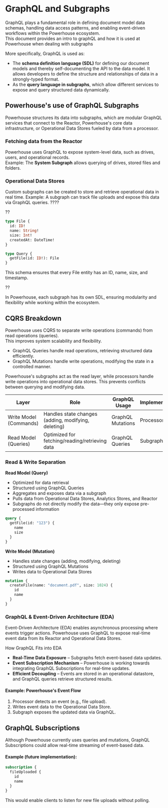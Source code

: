 # GraphQL and Subgraphs

GraphQL plays a fundamental role in defining document model data schemas, handling data access patterns, and enabling event-driven workflows within the Powerhouse ecosystem.   
This document provides an intro to graphQL and how it is used at Powerhouse when dealing with subgraphs

More specifically, GraphQL is used as:
- The **schema definition language (SDL)** for defining our document models and thereby self-documenting the API to the data model. It allows developers to define the structure and relationships of data in a strongly-typed format.
- As the **query language in subgraphs**, which allow different services to expose and query structured data dynamically.


## Powerhouse's use of GraphQL Subgraphs
Powerhouse structures its data into subgraphs, which are modular GraphQL services that connect to the Reactor, Powerhouse's core data infrastructure, or Operational Data Stores fueled by data from a processor.

### Fetching data from the Reactor

Powerhouse uses GraphQL to expose system-level data, such as drives, users, and operational records.  
Example: The **System Subgraph** allows querying of drives, stored files and folders.

### Operational Data Stores

Custom subgraphs can be created to store and retrieve operational data in real time.
Example: A subgraph can track file uploads and expose this data via GraphQL queries.    ????

??

```graphql
type File {
  id: ID!
  name: String!
  size: Int!
  createdAt: DateTime!
}

type Query {
  getFile(id: ID!): File
}
```
This schema ensures that every File entity has an ID, name, size, and timestamp.

??

In Powerhouse, each subgraph has its own SDL, ensuring modularity and flexibility while working within the ecosystem.

## CQRS Breakdown

Powerhouse uses CQRS to separate write operations (commands) from read operations (queries).   
This improves system scalability and flexibility. 
- GraphQL Queries handle read operations, retrieving structured data efficiently. 
- GraphQL Mutations handle write operations, modifying the state in a controlled manner.

Powerhouse's subgraphs act as the read layer, while processors handle write operations into operational data stores. This prevents conflicts between querying and modifying data.

| Layer | Role | GraphQL Usage | Implementation |
| --- | --- | --- | --- |
| Write Model (Commands) | Handles state changes (adding, modifying, deleting) | GraphQL Mutations | Processor |
| Read Model (Queries) | Optimized for fetching/reading/retrieving data | GraphQL Queries | Subgraph |

### Read & Write Separation  
**Read Model (Query)**  

- Optimized for data retrieval
- Structured using GraphQL Queries
- Aggregates and exposes data via a subgraph
- Pulls data from Operational Data Stores, Analytics Stores, and Reactor
- Subgraphs do not directly modify the data—they only expose pre-processed information  



```graphql title="Example of a Powerhouse Contributor schema in GraphQL"
query {
  getFile(id: "123") {
    name
    size
  }
}
```

**Write Model (Mutation)** 
- Handles state changes (adding, modifying, deleting)
- Structured using GraphQL Mutations
- Writes data to Operational Data Stores

```graphql title="Example of a Powerhouse Contributor schema in GraphQL"
mutation {
  createFile(name: "document.pdf", size: 1024) {
    id
    name
  }
}
```

### GraphQL & Event-Driven Architecture (EDA)
Event-Driven Architecture (EDA) enables asynchronous processing where events trigger actions. Powerhouse uses GraphQL to expose real-time event data from its Reactor and Operational Data Stores.

How GraphQL Fits into EDA
- **Real-Time Data Exposure** – Subgraphs fetch event-based data updates.
- **Event Subscription Mechanism** – Powerhouse is working towards integrating GraphQL Subscriptions for real-time updates.
- **Efficient Decoupling** – Events are stored in an operational datastore, and GraphQL queries retrieve structured results.

#### Example: Powerhouse's Event Flow
1. Processor detects an event (e.g., file upload).
2. Writes event data to the Operational Data Store.
3. Subgraph exposes the updated data via GraphQL.


## GraphQL Subscriptions
Although Powerhouse currently uses queries and mutations, GraphQL Subscriptions could allow real-time streaming of event-based data.

#### Example (future implementation):

```graphql 
subscription {
  fileUploaded {
    id
    name
  }
}
```
This would enable clients to listen for new file uploads without polling.